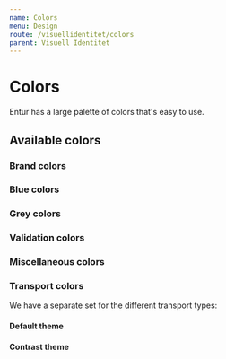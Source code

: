 ```yaml
---
name: Colors
menu: Design
route: /visuellidentitet/colors
parent: Visuell Identitet
---
```



# Colors

Entur has a large palette of colors that's easy to use.

## Available colors

### Brand colors

<ColorList colors={colors.brand} category="brand" />

### Blue colors

<ColorList colors={colors.blues} category="blues" />

### Grey colors

<ColorList colors={colors.greys} category="greys" />

### Validation colors

<ColorList colors={colors.validation} category="validation" />

### Miscellaneous colors

<ColorList colors={colors.misc} category="misc" />

### Transport colors

We have a separate set for the different transport types:

#### Default theme

<ColorList colors={colors.transport.default} category="transport-default" />

#### Contrast theme

<ColorList colors={colors.transport.contrast} category="transport-contrast" />
